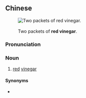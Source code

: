 ==Chinese==
{{zh-forms}}
{{wikipedia|lang=zh}}
[[File:HK_Fairwood_Vinegar_Red.jpg|thumb|{{lang|zh|兩包'''浙醋'''}}<br>Two packets of '''red vinegar'''.]]

===Pronunciation===
{{zh-pron
|m=zhècù
|c=zit3 cou3
|cat=n
}}

===Noun===
{{zh-noun}}

# [[red]] [[vinegar]]

====Synonyms====
* {{zh-l|大紅浙醋}}

{{zh-cat|Condiments}}